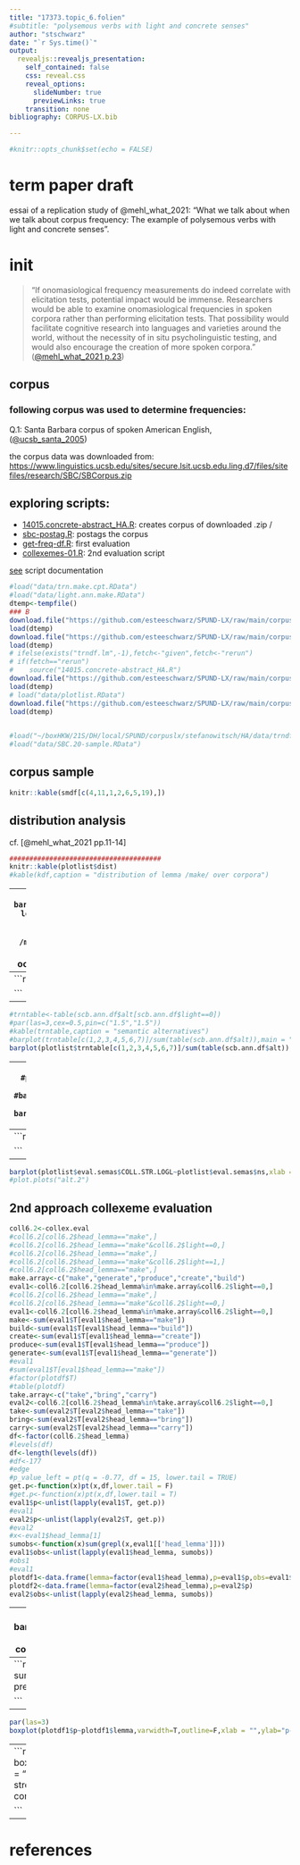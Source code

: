```yaml
---
title: "17373.topic_6.folien"
#subtitle: "polysemous verbs with light and concrete senses"
author: "stschwarz"
date: "`r Sys.time()`"
output:
  revealjs::revealjs_presentation:
    self_contained: false
    css: reveal.css
    reveal_options:
      slideNumber: true
      previewLinks: true
    transition: none
bibliography: CORPUS-LX.bib

---
```


```r
#knitr::opts_chunk$set(echo = FALSE)
```
# term paper draft
essai of a replication study of @mehl_what_2021: "What we talk about when we talk about corpus frequency: The example of polysemous verbs with light and concrete senses".

# init
> "If onomasiological frequency measurements do indeed correlate with elicitation tests, 
potential impact would be immense. Researchers would be able to examine onomasiological frequencies in spoken corpora rather than performing elicitation tests. That possibility would facilitate cognitive research into languages and varieties around the world, without the necessity of in situ psycholinguistic testing, and would also encourage the creation of more spoken corpora." 
([@mehl_what_2021 p.23](https://doi.org/10.1515/cllt-2017-0039))

## corpus
### following corpus was used to determine frequencies:   

Q.1: Santa Barbara corpus of spoken American English, ([@ucsb_santa_2005](https://www.linguistics.ucsb.edu/research/santa-barbara-corpus))

the corpus data was downloaded from: [https://www.linguistics.ucsb.edu/sites/secure.lsit.ucsb.edu.ling.d7/files/sitefiles/research/SBC/SBCorpus.zip](https://www.linguistics.ucsb.edu/sites/secure.lsit.ucsb.edu.ling.d7/files/sitefiles/research/SBC/SBCorpus.zip)

## exploring scripts:
- [14015.concrete-abstract_HA.R](https://github.com/esteeschwarz/SPUND-LX/blob/main/corpusLX/14015-HA/14015.concrete-abstract_HA.R): creates corpus of downloaded .zip / 
- [sbc-postag.R](https://github.com/esteeschwarz/SPUND-LX/blob/main/corpusLX/14015-HA/sbc-postag.R): postags the corpus
- [get-freq-df.R](https://github.com/esteeschwarz/SPUND-LX/blob/main/corpusLX/14015-HA/get-freq-df.R): first evaluation
- [collexemes-01.R](https://github.com/esteeschwarz/SPUND-LX/blob/main/corpusLX/14015-HA/collexemes-01.R): 2nd evaluation script

[see](_doku.nb.html) script documentation
```r
#load("data/trn.make.cpt.RData")
#load("data/light.ann.make.RData")
dtemp<-tempfile()
### B
download.file("https://github.com/esteeschwarz/SPUND-LX/raw/main/corpusLX/14015-HA/data/SBC.ann.df.RData",dtemp)
load(dtemp)
download.file("https://github.com/esteeschwarz/SPUND-LX/raw/main/corpusLX/14015-HA/data/SBC.20-sample.RData",dtemp)
load(dtemp)
# ifelse(exists("trndf.lm",-1),fetch<-"given",fetch<-"rerun")
# if(fetch=="rerun")
#    source("14015.concrete-abstract_HA.R")
download.file("https://github.com/esteeschwarz/SPUND-LX/raw/main/corpusLX/14015-HA/data/plotlist.RData",dtemp)
load(dtemp)
# load("data/plotlist.RData")
download.file("https://github.com/esteeschwarz/SPUND-LX/raw/main/corpusLX/14015-HA/data/collex.eval.RData",dtemp)
load(dtemp)
   

#load("~/boxHKW/21S/DH/local/SPUND/corpuslx/stefanowitsch/HA/data/trndf.lm.cpt.RData")
#load("data/SBC.20-sample.RData")
```
## corpus sample
```r
knitr::kable(smdf[c(4,11,1,2,6,5,19),])

```
## distribution analysis 
cf. [@mehl_what_2021 pp.11-14]
```r
######################################
knitr::kable(plotlist$dist)
#kable(kdf,caption = "distribution of lemma /make/ over corpora")
```
---
```r
# barplot(cbind(ICE.w=i.make.w,ICE.sp=i.make.s,SBC.sp=i.make.m),main="distribution: lemma /make/",legend.text = c("concrete use","light use"))
#plot.plots("dist")
#barplot(kdf,main="distribution: lemma /make/",legend.text = c("concrete use","light use"))
barplot(plotlist$dist,main="distribution: lemma /make/",legend.text = c("concrete use","light use"))
```
## semantic alternatives to make
- includes alternatives to /make/ that Mehl defined in his study 
- all occurences are counted 
  - Mehl contrasted only these alternate occurences which:

>"are defined as those verbs that occur in the corpus with the same concrete direct objects as make, (take, and give) and with a roughly equivalent meaning." (cf. @mehl_what_2021 p.13)  

---
```r
knitr::kable(plotlist$trntable,caption = "semantic alternatives")

```
---

```r
#trntable<-table(scb.ann.df$alt[scb.ann.df$light==0])
#par(las=3,cex=0.5,pin=c("1.5","1.5"))
#kable(trntable,caption = "semantic alternatives")
#barplot(trntable[c(1,2,3,4,5,6,7)]/sum(table(scb.ann.df$alt)),main = "SBC concrete /make/ vs. alternate",ylab = "% in corpus")
barplot(plotlist$trntable[c(1,2,3,4,5,6,7)]/sum(table(scb.ann.df$alt)),main = "SBC concrete /make/ vs. alternate",ylab = "% in corpus")
```
---
```r
#trntable<-table(scb.ann.df$alt[scb.ann.df$light==0])
#par(las=3,cex=0.5,pin=c("1.5","1.5"))
#kable(trntable,caption = "semantic alternatives")
#barplot(trntable[c(1,2,3,4,5,6,7)]/sum(table(scb.ann.df$alt)),main = "SBC concrete /make/ vs. alternate",ylab = "% in corpus")
barplot(plotlist$nouns.f.cp,main="semantic alternates w/ equivalent meaning",ylab = "% in corpus")
#plot.plots("alt.2")
```
---
```r
knitr::kable(plotlist$eval.semas[,1:9])

```
---
```r
barplot(plotlist$eval.semas$COLL.STR.LOGL~plotlist$eval.semas$ns,xlab = "",ylab = "collex.log.like")
#plot.plots("alt.2")
```
## 2nd approach collexeme evaluation
```r
coll6.2<-collex.eval
#coll6.2[coll6.2$head_lemma=="make",]
#coll6.2[coll6.2$head_lemma=="make"&coll6.2$light==0,]
#coll6.2[coll6.2$head_lemma=="make",]
#coll6.2[coll6.2$head_lemma=="make"&coll6.2$light==1,]
#coll6.2[coll6.2$head_lemma=="make",]
make.array<-c("make","generate","produce","create","build")
eval1<-coll6.2[coll6.2$head_lemma%in%make.array&coll6.2$light==0,]
#coll6.2[coll6.2$head_lemma=="make",]
#coll6.2[coll6.2$head_lemma=="make"&coll6.2$light==0,]
eval1<-coll6.2[coll6.2$head_lemma%in%make.array&coll6.2$light==0,]
make<-sum(eval1$T[eval1$head_lemma=="make"])
build<-sum(eval1$T[eval1$head_lemma=="build"])
create<-sum(eval1$T[eval1$head_lemma=="create"])
produce<-sum(eval1$T[eval1$head_lemma=="produce"])
generate<-sum(eval1$T[eval1$head_lemma=="generate"])
#eval1
#sum(eval1$T[eval1$head_lemma=="make"])
#factor(plotdf$T)
#table(plotdf)
take.array<-c("take","bring","carry")
eval2<-coll6.2[coll6.2$head_lemma%in%take.array&coll6.2$light==0,]
take<-sum(eval2$T[eval2$head_lemma=="take"])
bring<-sum(eval2$T[eval2$head_lemma=="bring"])
carry<-sum(eval2$T[eval2$head_lemma=="carry"])
df<-factor(coll6.2$head_lemma)
#levels(df)
df<-length(levels(df))
#df<-177
#edge
#p_value_left = pt(q = -0.77, df = 15, lower.tail = TRUE)
get.p<-function(x)pt(x,df,lower.tail = F)
#get.p<-function(x)pt(x,df,lower.tail = T)
eval1$p<-unlist(lapply(eval1$T, get.p))
#eval1
eval2$p<-unlist(lapply(eval2$T, get.p))
#eval2
#x<-eval1$head_lemma[1]
sumobs<-function(x)sum(grepl(x,eval1[['head_lemma']]))
eval1$obs<-unlist(lapply(eval1$head_lemma, sumobs))
#obs1
#eval1
plotdf1<-data.frame(lemma=factor(eval1$head_lemma),p=eval1$p,obs=eval1$obs)
plotdf2<-data.frame(lemma=factor(eval2$head_lemma),p=eval2$p)
eval2$obs<-unlist(lapply(eval2$head_lemma, sumobs))

```
---
```r
barplot(cbind(make,produce,create,build,generate), main="absolute preference in concrete context",ylab="T score sum association strength")

```
---
```r
barplot(cbind(bring,carry,take),ylab="T score sum association strength", main="absolute preference in concrete context")

```
---
```r
par(las=3)
boxplot(plotdf1$p~plotdf1$lemma,varwidth=T,outline=F,xlab = "",ylab="p-value of collexeme association strength",main="binding of lemma /make/ in concrete noun context")

```
---
```r
#getwd()
par(las=3)
boxplot(plotdf2$p~plotdf2$lemma,varwidth=T,outline=F,xlab = "",ylab="p-value of collexeme association strength",main="binding of lemma /take/ in concrete noun context")

```
------
# references



